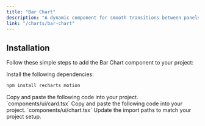 ```yaml
---
title: "Bar Chart"
description: "A dynamic component for smooth transitions between panels."
link: "/charts/bar-chart"
---
```


<ComponentPreview name="bar-chart-demo" />

## Installation

Follow these simple steps to add the Bar Chart component to your project:

<Steps>

<Step>
Install the following dependencies:
</Step>

```bash 
npm install recharts motion
```

<Step>
Copy and paste the following code into your project.
`components/ui/card.tsx` 
</Step>

<CollapsibleSource name="card" />

<Step>
    Copy and paste the following code into your project.
`components/ui/chart.tsx` 
</Step>

<CollapsibleSource name="chart" />

<Step>
     Update the import paths to match your project setup.
</Step>

</Steps>
